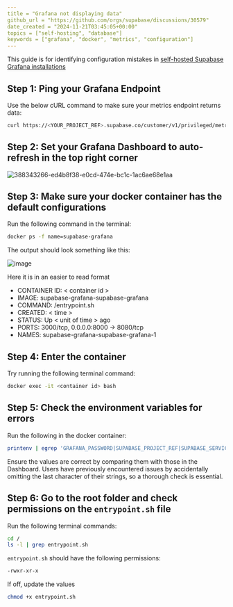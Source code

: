 ```yaml
---
title = "Grafana not displaying data"
github_url = "https://github.com/orgs/supabase/discussions/30579"
date_created = "2024-11-21T03:45:05+00:00"
topics = ["self-hosting", "database"]
keywords = ["grafana", "docker", "metrics", "configuration"]
---
```


This guide is for identifying configuration mistakes in [self-hosted Supabase Grafana installations](https://supabase.com/docs/guides/monitoring-troubleshooting/metrics#deploying-supabase-grafana)

## Step 1: Ping your Grafana Endpoint

Use the below cURL command to make sure your metrics endpoint returns data:

```sh
curl https://<YOUR_PROJECT_REF>.supabase.co/customer/v1/privileged/metrics --user 'service_role:<SERVICE_ROLE_KEY>'
```

## Step 2: Set your Grafana Dashboard to auto-refresh in the top right corner

![388343266-ed4b8f38-e0cd-474e-bc1c-1ac6ae68e1aa](/img/troubleshooting/47998bed-0b77-433a-bfed-63222beb2aee.png)

## Step 3: Make sure your docker container has the default configurations

Run the following command in the terminal:

```sh
docker ps -f name=supabase-grafana
```

The output should look something like this:

![image](/img/troubleshooting/6c284180-0ffd-432d-b86b-e9fbcfe23868.png)

Here it is in an easier to read format

- CONTAINER ID: < container id >
- IMAGE: supabase-grafana-supabase-grafana
- COMMAND: /entrypoint.sh
- CREATED: < time >
- STATUS: Up < unit of time > ago
- PORTS: 3000/tcp, 0.0.0.0:8000 → 8080/tcp
- NAMES: supabase-grafana-supabase-grafana-1

## Step 4: Enter the container

Try running the following terminal command:

```sh
docker exec -it <container id> bash
```

## Step 5: Check the environment variables for errors

Run the following in the docker container:

```sh
printenv | egrep 'GRAFANA_PASSWORD|SUPABASE_PROJECT_REF|SUPABASE_SERVICE_ROLE_KEY'
```

Ensure the values are correct by comparing them with those in the Dashboard. Users have previously encountered issues by accidentally omitting the last character of their strings, so a thorough check is essential.

## Step 6: Go to the root folder and check permissions on the `entrypoint.sh` file

Run the following terminal commands:

```sh
cd /
ls -l | grep entrypoint.sh
```

`entrypoint.sh` should have the following permissions:

```sh
-rwxr-xr-x
```

If off, update the values

```sh
chmod +x entrypoint.sh
```
